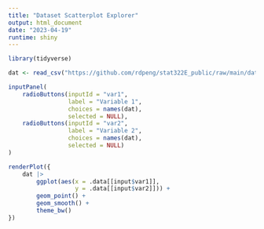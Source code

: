```yaml
---
title: "Dataset Scatterplot Explorer"
output: html_document
date: "2023-04-19"
runtime: shiny
---
```


```r
library(tidyverse)

dat <- read_csv("https://github.com/rdpeng/stat322E_public/raw/main/data/pm25_data.csv.gz")
```


```r
inputPanel(
    radioButtons(inputId = "var1",
                 label = "Variable 1",
                 choices = names(dat),
                 selected = NULL),
    radioButtons(inputId = "var2",
                 label = "Variable 2",
                 choices = names(dat),
                 selected = NULL)
)

renderPlot({
    dat |> 
        ggplot(aes(x = .data[[input$var1]],
                   y = .data[[input$var2]])) + 
        geom_point() + 
        geom_smooth() +
        theme_bw()
})
```

